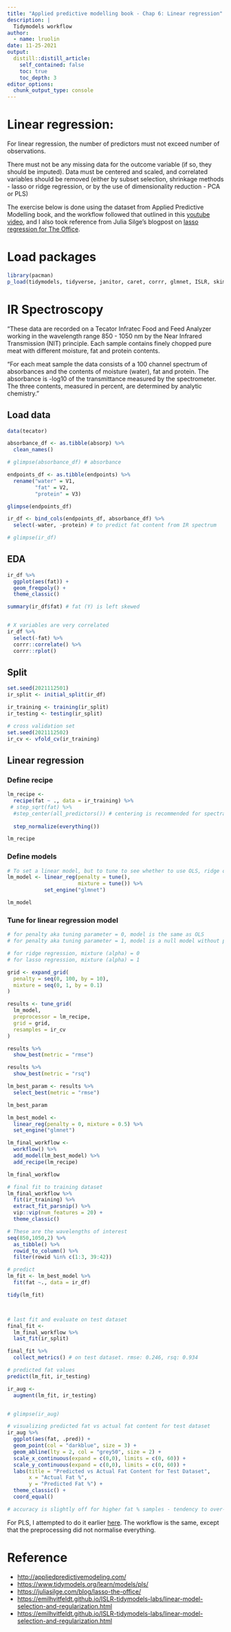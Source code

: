 ```yaml
---
title: "Applied predictive modelling book - Chap 6: Linear regression"
description: |
  Tidymodels workflow
author:
  - name: lruolin
date: 11-25-2021
output:
  distill::distill_article:
    self_contained: false
    toc: true
    toc_depth: 3
editor_options: 
  chunk_output_type: console
---
```


# Linear regression: 

For linear regression, the number of predictors must not exceed number of observations. 

There must not be any missing data for the outcome variable (if so, they should be imputed). 
Data must be centered and scaled, and correlated variables should be removed (either by subset selection, shrinkage methods - lasso or ridge regression, or by the use of dimensionality reduction - PCA or PLS)

The exercise below is done using the dataset from Applied Predictive Modelling book, and the workflow followed that outlined in this [youtube video](https://www.youtube.com/watch?v=huIGJaokKgM), and I also took reference from Julia Silge's blogpost on [lasso regression for The Office](https://juliasilge.com/blog/lasso-the-office/).


# Load packages
```r
library(pacman)
p_load(tidymodels, tidyverse, janitor, caret, corrr, glmnet, ISLR, skimr)
```


# IR Spectroscopy

"These data are recorded on a Tecator Infratec Food and Feed Analyzer working in the wavelength range 850 - 1050 nm by the Near Infrared Transmission (NIT) principle. Each sample contains finely chopped pure meat with different moisture, fat and protein contents.

"For each meat sample the data consists of a 100 channel spectrum of absorbances and the contents of moisture (water), fat and protein. The absorbance is -log10 of the transmittance measured by the spectrometer. The three contents, measured in percent, are determined by analytic chemistry."

## Load data 

```r
data(tecator)

absorbance_df <- as.tibble(absorp) %>% 
  clean_names()

# glimpse(absorbance_df) # absorbance

endpoints_df <- as.tibble(endpoints) %>% 
  rename("water" = V1,
         "fat" = V2,
         "protein" = V3)

glimpse(endpoints_df)

ir_df <- bind_cols(endpoints_df, absorbance_df) %>% 
  select(-water, -protein) # to predict fat content from IR spectrum

# glimpse(ir_df)


```

## EDA

```r
ir_df %>% 
  ggplot(aes(fat)) + 
  geom_freqpoly() +
  theme_classic()

summary(ir_df$fat) # fat (Y) is left skewed


# X variables are very correlated
ir_df %>% 
  select(-fat) %>% 
  corrr::correlate() %>% 
  corrr::rplot()
```

## Split

```r
set.seed(2021112501)
ir_split <- initial_split(ir_df)

ir_training <- training(ir_split)
ir_testing <- testing(ir_split)

# cross validation set
set.seed(2021112502)
ir_cv <- vfold_cv(ir_training)

```

## Linear regression

### Define recipe

```r
lm_recipe <- 
  recipe(fat ~ ., data = ir_training) %>% 
 # step_sqrt(fat) %>% 
  #step_center(all_predictors()) # centering is recommended for spectral data to minimise noise
  
  step_normalize(everything())

lm_recipe 
```


### Define models

```r
# To set a linear model, but to tune to see whether to use OLS, ridge or lasso, or elasticnet
lm_model <- linear_reg(penalty = tune(),
                       mixture = tune()) %>% 
            set_engine("glmnet")

lm_model
```

### Tune for linear regression model

```r
# for penalty aka tuning parameter = 0, model is the same as OLS
# for penalty aka tuning parameter = 1, model is a null model without predictors

# for ridge regression, mixture (alpha) = 0
# for lasso regression, mixture (alpha) = 1

grid <- expand_grid(
  penalty = seq(0, 100, by = 10),
  mixture = seq(0, 1, by = 0.1)
)

results <- tune_grid(
  lm_model,
  preprocessor = lm_recipe,
  grid = grid,
  resamples = ir_cv
)

results %>% 
  show_best(metric = "rmse")

results %>% 
  show_best(metric = "rsq")

lm_best_param <- results %>% 
  select_best(metric = "rmse")

lm_best_param

lm_best_model <- 
  linear_reg(penalty = 0, mixture = 0.5) %>% 
  set_engine("glmnet")

lm_final_workflow <- 
  workflow() %>% 
  add_model(lm_best_model) %>% 
  add_recipe(lm_recipe)

lm_final_workflow

# final fit to training dataset
lm_final_workflow %>% 
  fit(ir_training) %>% 
  extract_fit_parsnip() %>% 
  vip::vip(num_features = 20) +
  theme_classic()

# These are the wavelengths of interest
seq(850,1050,2) %>% 
  as_tibble() %>% 
  rowid_to_column() %>% 
  filter(rowid %in% c(1:3, 39:42))

# predict
lm_fit <- lm_best_model %>% 
  fit(fat ~., data = ir_df)

tidy(lm_fit)



# last fit and evaluate on test dataset
final_fit <- 
  lm_final_workflow %>% 
  last_fit(ir_split)

final_fit %>% 
  collect_metrics() # on test dataset. rmse: 0.246, rsq: 0.934

# predicted fat values
predict(lm_fit, ir_testing)

ir_aug <- 
  augment(lm_fit, ir_testing)


# glimpse(ir_aug)

# visualizing predicted fat vs actual fat content for test dataset
ir_aug %>% 
  ggplot(aes(fat, .pred)) +
  geom_point(col = "darkblue", size = 3) +
  geom_abline(lty = 2, col = "grey50", size = 2) +
  scale_x_continuous(expand = c(0,0), limits = c(0, 60)) +
  scale_y_continuous(expand = c(0,0), limits = c(0, 60)) +
  labs(title = "Predicted vs Actual Fat Content for Test Dataset",
       x = "Actual Fat %",
       y = "Predicted Fat %") +
  theme_classic() +
  coord_equal()

# accuracy is slightly off for higher fat % samples - tendency to over-estimate.
```

For PLS, I attempted to do it earlier [here](https://lruolin.github.io/myBlog/posts/20210328_NIR%20Meat%20Data%20(PLS-regression)/). The workflow is the same, except that the preprocessing did not normalise everything. 



# Reference

- <http://appliedpredictivemodeling.com/>
- <https://www.tidymodels.org/learn/models/pls/>
- <https://juliasilge.com/blog/lasso-the-office/>
- <https://emilhvitfeldt.github.io/ISLR-tidymodels-labs/linear-model-selection-and-regularization.html>
- <https://emilhvitfeldt.github.io/ISLR-tidymodels-labs/linear-model-selection-and-regularization.html>